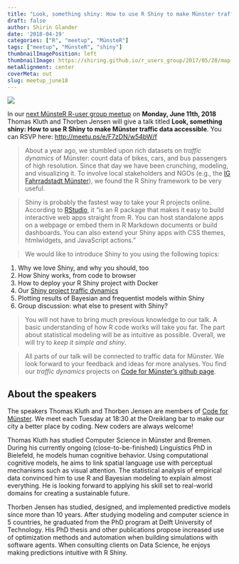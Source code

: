 ```yaml
---
title: "Look, something shiny: How to use R Shiny to make Münster traffic data accessible. Join MünsteR for our next meetup!"
draft: false
author: Shirin Glander
date: '2018-04-19'
categories: ["R", "meetup", "MünsteR"]
tags: ["meetup", "MünsteR", "shiny"]
thumbnailImagePosition: left
thumbnailImage: https://shiring.github.io/r_users_group/2017/05/20/map.png
metaAlignment: center
coverMeta: out
slug: meetup_june18
---
```


![](https://shiring.github.io/r_users_group/2017/05/20/map.png)

In our [next MünsteR R-user group meetup](http://meetu.ps/e/DVFrp/w54bW/f) on **Monday, June 11th, 2018** Thomas Kluth and Thorben Jensen will give a talk titled **Look, something shiny: How to use R Shiny to make Münster traffic data accessible**.
You can RSVP here: [http://meetu.ps/e/F7zDN/w54bW/f](http://meetu.ps/e/F7zDN/w54bW/f)

> About a year ago, we stumbled upon rich datasets on *traffic dynamics* of Münster:
count data of bikes, cars, and bus passengers of high resolution.
Since that day we have been crunching, modeling, and visualizing it.
To involve local stakeholders and NGOs (e.g., the [IG Fahrradstadt Münster](http://fahrradstadt.ms)), we found the R Shiny framework to be very useful.

> Shiny is probably the fastest way to take your R projects online.
According to [RStudio](https://shiny.rstudio.com/), it
"is an R package that makes it easy to build interactive web apps straight from R. You can host standalone apps on a webpage or embed them in R Markdown documents or build dashboards. You can also extend your Shiny apps with CSS themes, htmlwidgets, and JavaScript actions."

> We would like to introduce Shiny to you using the following topics:

1. Why we love Shiny, and why you should, too
2. How Shiny works, from code to browser
3. How to deploy your R Shiny project with Docker
4. Our [Shiny project traffic dynamics](https://traffics.codeformuenster.org)
5. Plotting results of Bayesian and frequentist models within Shiny
6. Group discussion: what else to present with Shiny?

> You will not have to bring much previous knowledge to our talk.
A basic understanding of how R code works will take you far.
The part about statistical modeling will be as intuitive as possible.
Overall, we will try to *keep it simple and shiny*.

> All parts of our talk will be connected to traffic data for Münster.
We look forward to your feedback and ideas for more analyses.
You find our *traffic dynamics* projects on [Code for Münster's github page](https://github.com/codeformuenster).

## About the speakers

The speakers Thomas Kluth and Thorben Jensen are members of [Code for Münster](http://codeformuenster.org).
We meet each Tuesday at 18:30 at the Dreiklang bar to make our city a better place by coding. New coders are always welcome!

Thomas Kluth has studied Computer Science in Münster and Bremen.
During his currently ongoing (close-to-be-finished) Linguistics PhD in Bielefeld, he models human cognitive behavior.
Using computational cognitive models, he aims to link spatial language use with perceptual mechanisms such as visual attention.
The statistical analysis of empirical data convinced him to use R and Bayesian modeling to explain almost everything.
He is looking forward to applying his skill set to real-world domains for creating a sustainable future.

Thorben Jensen has studied, designed, and implemented predictive models since more than 10 years.
After studying modeling and computer science in 5 countries, he graduated from the PhD program at Delft University of Technology.
His PhD thesis and other publications propose increased use of optimization methods and automation when building simulations with software agents.
When consulting clients on Data Science, he enjoys making predictions intuitive with R Shiny.